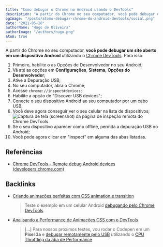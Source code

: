 ```yaml
---
title: "Como debugar o Chrome no Android usando o DevTools"
description: "A partir do Chrome no seu computador, você pode debugar um site aberto em um dispositivo Android utilizando o Chrome DevTools."
ogImage: "/posts/atomo-debugar-chrome-do-android-devtools/social.png"
date: "2021-05-26"
authorName: "Hugo de Oliveira"
authorImage: "/authors/hugo.png"
atom: true
---
```


A partir do Chrome no seu computador, **você pode debugar um site aberto em um dispositivo Android** utilizando o [Chrome DevTools](https://triangulo.dev/posts/atomo-chrome-developer-tools). Para isso:

1. Primeiro, habilite o as Opções de Desenvolvedor no seu Android;
1. Vá até as opções em **Configurações**, **Sistema**, **Opções do Desenvolvedor**;
1. Ative a Depuração USB;
1. No seu computador, abra o Chrome;
1. Acesse `chrome://inspect#devices`;
1. Habilite a opção de "Discover USB devices";
1. Conecte o seu dispositivo Android ao seu computador por um cabo USB;
1. Você deve agora conseguir ver o seu celular na lista de dispositivos;
   ![Captura de tela (screenshot) da página de inspeção remota do Chrome DevTools](/posts/atomo-debugar-chrome-do-android-devtools/screenshot-inspecao-remota-android-devtools.png)
1. Se o seu dispositivo aparecer como offline, permita a depuração USB no Android;
1. Você pode agora clicar em "inspect" em alguma das abas listadas.

## Referências

- [Chrome DevTools - Remote debug Android devices (developers.chrome.com)](https://developer.chrome.com/docs/devtools/remote-debugging/)

## Backlinks

- [Criando animações perfeitas com CSS animation e transition](https://triangulo.dev/posts/criando-animacoes-perfeitas-com-css)
  > Teste o exemplo em um celular Android [debugando pelo Chrome DevTools](https://triangulo.dev/posts/atomo-debugar-chrome-do-android-devtools).
- [Analisando a Performance de Animações CSS com o DevTools](https://triangulo.dev/posts/analisando-performance-chrome-devtools)
  > [...] Para nossos próximos testes, vou rodar o Codepen em um **Pixel 3a** e [debugar remotamente pelo USB](https://triangulo.dev/posts/atomo-debugar-chrome-do-android-devtools) utilizando o [CPU Throttling da aba de Performance](https://triangulo.dev/posts/atomo-cpu-throttling-chrome-devtools)
